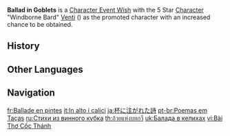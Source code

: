 {{Wish Series Infobox
|character = Venti
|type      = Character Event Wishes
}}
'''Ballad in Goblets''' is a [[Character Event Wish]] with the 5 Star [[Character]] "Windborne Bard" [[Venti]] ({{Anemo}}) as the promoted character with an increased chance to be obtained.

==History==
{{Wish History Table}}

==Other Languages==
{{Other Languages
|en      = Ballad in Goblets
|zhs     = 杯装之诗
|zhs_rm  = Bēizhuāng zhī Shī
|zht     = 杯裝之詩
|zht_rm  = Bēizhuāng zhī Shī
|zh_tl   = Poetry Contained in Goblets
|ja      = 杯に注がれた詩
|ja_rm   = Sakazuki ni Sosogareta Shi{{Assumed}}
|ja_tl   = Poetry Poured into Goblets
|ko      = {{tt|잔|盞}}에 담긴 {{tt|시|詩}}
|ko_rm   = Jan-e Damgin Si
|ko_tl   = Poetry in Goblets
|es      = Oda del cáliz
|es_tl   = Chalice's Ode
|fr      = Ballade en pintes
|fr_tl   = Ballad in Pints
|ru      = Стихи из винного кубка
|ru_tl   = Poems from a Wine Goblet
|th      = ถ้วยแห่งบทกวี
|th_rm   = Thuai haeng bot kawi
|th_tl   = Goblet of Poems
|vi      = {{tt|Bài Thơ|排書}} Cốc {{tt|Thánh|聖}}
|vi_tl   = Poem in Holy Cups
|de      = Balladen in Bechern
|de_tl   = Ballades in Goblets
|id      = Syair Dalam Piala
|id_tl   = Poetry in Goblet
|pt      = Poemas em Taças
|pt_tl   = Poems in Goblets
|tr      = Kadehlerdeki Şiir
|tr_tl   = Poem in Goblets
|it      = In alto i calici
|it_tl   = Chalices Up
}}

==Navigation==
{{Wish Navbox}}

[[fr:Ballade en pintes]]
[[it:In alto i calici]]
[[ja:杯に注がれた詩]]
[[pt-br:Poemas em Taças]]
[[ru:Стихи из винного кубка]]
[[th:ถ้วยแห่งบทกวี]]
[[uk:Балада в келихах]]
[[vi:Bài Thơ Cốc Thánh]]